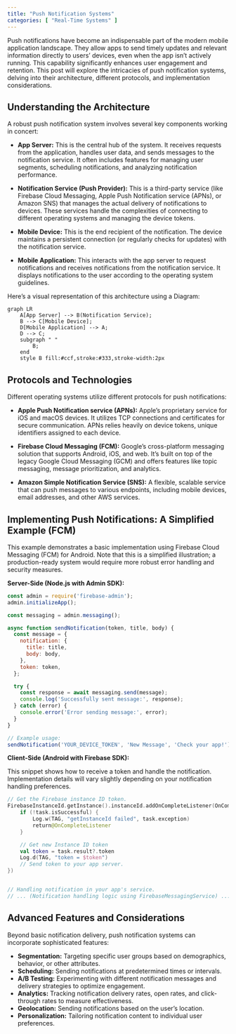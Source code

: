 ```yaml
---
title: "Push Notification Systems"
categories: [ "Real-Time Systems" ]
---
```



Push notifications have become an indispensable part of the modern mobile application landscape. They allow apps to send timely updates and relevant information directly to users' devices, even when the app isn't actively running. This capability significantly enhances user engagement and retention.  This post will explore the intricacies of push notification systems, delving into their architecture, different protocols, and implementation considerations.

## Understanding the Architecture

A robust push notification system involves several key components working in concert:

* **App Server:** This is the central hub of the system. It receives requests from the application, handles user data, and sends messages to the notification service.  It often includes features for managing user segments, scheduling notifications, and analyzing notification performance.

* **Notification Service (Push Provider):**  This is a third-party service (like Firebase Cloud Messaging, Apple Push Notification service (APNs), or Amazon SNS) that manages the actual delivery of notifications to devices. These services handle the complexities of connecting to different operating systems and managing the device tokens.

* **Mobile Device:** This is the end recipient of the notification. The device maintains a persistent connection (or regularly checks for updates) with the notification service.

* **Mobile Application:** This interacts with the app server to request notifications and receives notifications from the notification service. It displays notifications to the user according to the operating system guidelines.


Here's a visual representation of this architecture using a Diagram:

```mermaid
graph LR
    A[App Server] --> B(Notification Service);
    B --> C[Mobile Device];
    D[Mobile Application] --> A;
    D --> C;
    subgraph " "
        B;
    end
    style B fill:#ccf,stroke:#333,stroke-width:2px
```

## Protocols and Technologies

Different operating systems utilize different protocols for push notifications:

* **Apple Push Notification service (APNs):**  Apple's proprietary service for iOS and macOS devices. It utilizes TCP connections and certificates for secure communication.  APNs relies heavily on device tokens, unique identifiers assigned to each device.

* **Firebase Cloud Messaging (FCM):**  Google's cross-platform messaging solution that supports Android, iOS, and web.  It's built on top of the legacy Google Cloud Messaging (GCM) and offers features like topic messaging, message prioritization, and analytics.

* **Amazon Simple Notification Service (SNS):** A flexible, scalable service that can push messages to various endpoints, including mobile devices, email addresses, and other AWS services.


## Implementing Push Notifications: A Simplified Example (FCM)

This example demonstrates a basic implementation using Firebase Cloud Messaging (FCM) for Android.  Note that this is a simplified illustration; a production-ready system would require more robust error handling and security measures.

**Server-Side (Node.js with Admin SDK):**

```javascript
const admin = require('firebase-admin');
admin.initializeApp();

const messaging = admin.messaging();

async function sendNotification(token, title, body) {
  const message = {
    notification: {
      title: title,
      body: body,
    },
    token: token,
  };

  try {
    const response = await messaging.send(message);
    console.log('Successfully sent message:', response);
  } catch (error) {
    console.error('Error sending message:', error);
  }
}

// Example usage:
sendNotification('YOUR_DEVICE_TOKEN', 'New Message', 'Check your app!');
```

**Client-Side (Android with Firebase SDK):**

This snippet shows how to receive a token and handle the notification.  Implementation details will vary slightly depending on your notification handling preferences.

```kotlin
// Get the Firebase instance ID token.
FirebaseInstanceId.getInstance().instanceId.addOnCompleteListener(OnCompleteListener { task ->
    if (!task.isSuccessful) {
        Log.w(TAG, "getInstanceId failed", task.exception)
        return@OnCompleteListener
    }

    // Get new Instance ID token
    val token = task.result?.token
    Log.d(TAG, "token = $token")
    // Send token to your app server.
})


// Handling notification in your app's service.
// ... (Notification handling logic using FirebaseMessagingService) ...

```


##  Advanced Features and Considerations

Beyond basic notification delivery, push notification systems can incorporate sophisticated features:

* **Segmentation:** Targeting specific user groups based on demographics, behavior, or other attributes.
* **Scheduling:** Sending notifications at predetermined times or intervals.
* **A/B Testing:** Experimenting with different notification messages and delivery strategies to optimize engagement.
* **Analytics:** Tracking notification delivery rates, open rates, and click-through rates to measure effectiveness.
* **Geolocation:** Sending notifications based on the user's location.
* **Personalization:** Tailoring notification content to individual user preferences.




